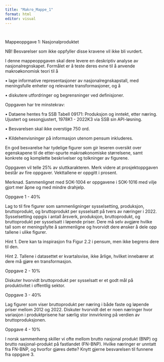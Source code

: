 ```yaml
---
title: "Makro_Mappe_1"
format: html
editor: visual
---
```


 

Mappeoppgave 1: Nasjonalproduktet

NB! Besvarelser som ikke oppfyller disse kravene vil ikke
bli vurdert.

I denne mappeoppgaven skal dere levere en deskriptiv analyse
av nasjonalregnskapet. Formålet er å teste deres evne til å anvende makroøkonomisk teori til å

• lage informative representasjoner av
nasjonalregnskapstall, med meningsfulle enheter og relevante transformasjoner, og å

• diskutere utfordringer og begrensninger ved definisjoner.

Oppgaven har tre minstekrav:

• Dataene hentes fra SSB Tabell 09171: Produksjon og
inntekt, etter næring. Ujustert og sesongjustert, 1978K1 - 2022K3 via SSB sin API-løsning.

• Besvarelsen skal ikke overstige 750 ord.

• Kildehenvisninger på informasjon utenom pensum inkluderes.

En god besvarelse har tydelige figurer som gir leseren
oversikt over egenskapene til de etter-spurte makroøkonomiske størrelsene, samt konkrete og
komplette beskrivelser og tolkninger av figurene.

Oppgaven vil telle 25% av sluttkarakteren. Merk videre at
prosjektoppgaven består av fire oppgaver. Vekttallene er oppgitt i prosent.

Merknad. Sammenlignet med SOK-1004 er oppgavene i SOK-1016
med vilje gjort mer åpne og med mindre drahjelp.

Oppgave 1 - 40%

Lag to til fire figurer som sammenligninger sysselsetting,
produksjon, bruttoprodukt, og bruttoprodukt per sysselsatt på tvers av næringer i 2022.
Sysselsetting oppgis i antall årsverk, produksjon, bruttoprodukt, og bruttoprodukt per sysselsatt i
løpende priser. Dere må selv avgjøre hvilke tall som er meningsfylte å sammenligne og
hvorvidt dere ønsker å dele opp tallene i ulike figurer.

Hint 1. Dere kan ta inspirasjon fra Figur 2.2 i pensum, men
ikke begrens dere til den.

Hint 2. Tallene i datasettet er kvartalsvise, ikke årlige,
hvilket innebærer at dere må gjøre en transformasjon.

Oppgave 2 - 10%

Diskuter hvorvidt bruttoprodukt per sysselsatt er et godt
mål på produktivitet i offentlig sektor.

Oppgave 3 - 40%

Lag figurer som viser bruttoprodukt per næring i både faste
og løpende priser mellom 2012 og 2022. Diskuter hvorvidt det er noen næringer hvor variasjon
i produktprisene har særlig stor innvirkning på verdien av bruttoproduksjonen.

Oppgave 4 - 10%

I norsk sammenheng skiller vi ofte mellom brutto nasjonal
produkt (BNP) og brutto nasjonal-produkt på fastlandet (FN-BNP). Hvilke næringer er unntatt
fra FN-BNP, og hvorfor gjøres dette? Knytt gjerne besvarelsen til funnene fra oppgave 3.

 
